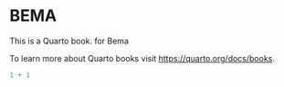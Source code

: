 # BEMA {.unnumbered}

This is a Quarto book. for Bema

To learn more about Quarto books visit <https://quarto.org/docs/books>.

```r
1 + 1
```
